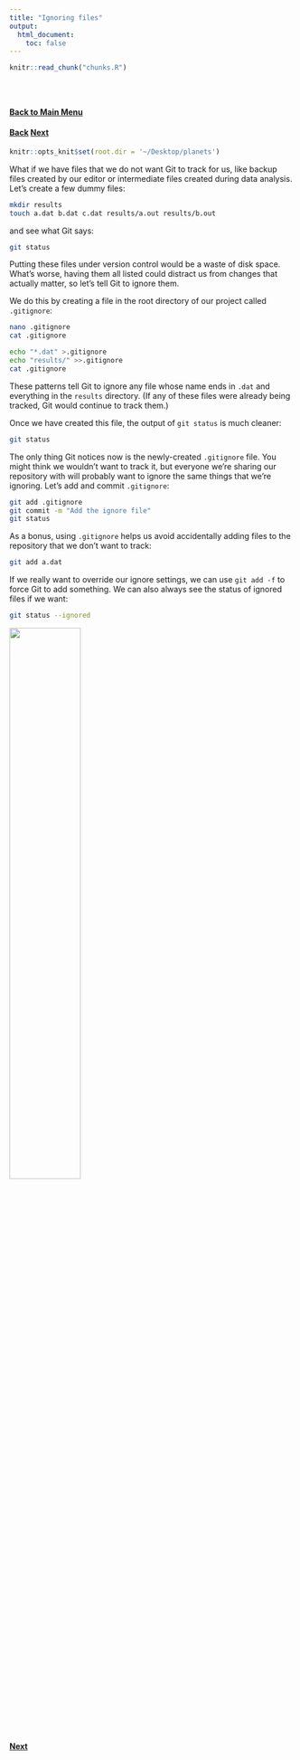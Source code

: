 ```yaml
---
title: "Ignoring files"
output: 
  html_document:
    toc: false
---
```


<!-- The file analysis/chunks.R contains chunks that define default settings
shared across the workflowr files. -->
```r
knitr::read_chunk("chunks.R")
```

<!-- Update knitr chunk options -->
```r
```

<!-- Insert the date the file was last updated -->
```r
```

<!-- Insert the code version (Git commit SHA1) if Git repository exists and R
 package git2r is installed -->
```r
```

<!-- Add your analysis here -->
#### [Back to Main Menu](git_intro.html)   
#### [Back](git_4.html) [Next](git_6.html)   

```r
knitr::opts_knit$set(root.dir = '~/Desktop/planets')
```

What if we have files that we do not want Git to track for us, like backup files created by our editor or intermediate files created during data analysis. Let's create a few dummy files:

```bash
mkdir results
touch a.dat b.dat c.dat results/a.out results/b.out
```
and see what Git says:

```bash
git status
```

Putting these files under version control would be a waste of disk space.
What's worse,
having them all listed could distract us from changes that actually matter,
so let's tell Git to ignore them.

We do this by creating a file in the root directory of our project called `.gitignore`:
```bash
nano .gitignore
cat .gitignore
```

```bash
echo "*.dat" >.gitignore
echo "results/" >>.gitignore
cat .gitignore
```

These patterns tell Git to ignore any file whose name ends in `.dat`
and everything in the `results` directory.
(If any of these files were already being tracked,
Git would continue to track them.)

Once we have created this file,
the output of `git status` is much cleaner:

```bash
git status
```

The only thing Git notices now is the newly-created `.gitignore` file.
You might think we wouldn't want to track it,
but everyone we're sharing our repository with will probably want to ignore
the same things that we're ignoring.
Let's add and commit `.gitignore`:

```bash
git add .gitignore
git commit -m "Add the ignore file"
git status
```

As a bonus, using `.gitignore` helps us avoid accidentally adding files to the
repository that we don't want to track:

```bash
git add a.dat
```

If we really want to override our ignore settings,
we can use `git add -f` to force Git to add something.
We can also always see the status of ignored files if we want:

```bash
git status --ignored
```

![](https://github.com/smozaffari/oberlab_git/blob/master/analysis/fig/vc-xkcd.jpg?raw=true){ width=50% }

#### [Next](git_6.html)   

<!-- Insert the session information into the document -->
